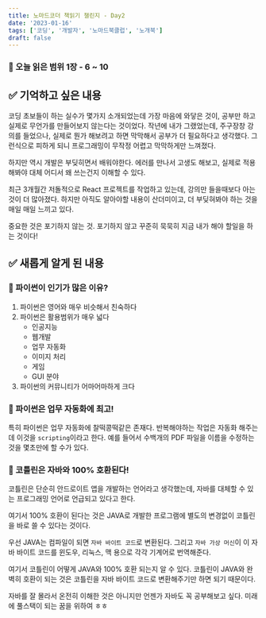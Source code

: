```yaml
---
title: 노마드코더 책읽기 챌린지 - Day2
date: '2023-01-16'
tags: ['코딩', '개발자', '노마드북클럽', '노개북']
draft: false
---
```


### 📃 오늘 읽은 범위 1장 - 6 ~ 10

## ✅ 기억하고 싶은 내용

코딩 초보들이 하는 실수가 몇가지 소개되었는데 가장 마음에 와닿은 것이, 공부만 하고 실제로 무언가를 만들어보지 않는다는 것이었다. 작년에 내가 그랬었는데, 주구장창 강의를 들었으나, 실제로 뭔가 해보려고 하면 막막해서 공부가 더 필요하다고 생각했다. 그런식으로 피하게 되니 프로그래밍이 무작정 어렵고 막막하게만 느껴졌다.

하지만 역시 개발은 부딪히면서 배워야한다. 에러를 만나서 고생도 해보고, 실제로 적용해봐야 대체 어디서 왜 쓰는건지 이해할 수 있다.

최근 3개월간 저돌적으로 React 프로젝트를 작업하고 있는데, 강의만 들을때보다 아는 것이 더 많아졌다. 하지만 아직도 알아야할 내용이 산더미이고, 더 부딪혀봐야 하는 것을 매일 매일 느끼고 있다.

중요한 것은 포기하지 않는 것. 포기하지 않고 꾸준히 묵묵히 지금 내가 해야 할일을 하는 것이다!

## ✅ 새롭게 알게 된 내용

### 🤔 파이썬이 인기가 많은 이유?

1. 파이썬은 영어와 매우 비슷해서 친숙하다
2. 파이썬은 활용범위가 매우 넓다
   - 인공지능
   - 웹개발
   - 업무 자동화
   - 이미지 처리
   - 게임
   - GUI 분야
3. 파이썬의 커뮤니티가 어마어마하게 크다

### 🤔 파이썬은 업무 자동화에 최고!

특히 파이썬은 업무 자동화에 찰떡콩떡같은 존재다. 반복해야하는 작업은 자동화 해주는데 이것을 `scripting`이라고 한다. 예를 들어서 수백개의 PDF 파일을 이름을 수정하는 것을 몇초만에 할 수가 있다.

### 🤔 코틀린은 자바와 100% 호환된다!

코틀린은 단순히 안드로이트 앱을 개발하는 언어라고 생각했는데, 자바를 대체할 수 있는 프로그래밍 언어로 언급되고 있다고 한다.

여기서 100% 호환이 된다는 것은 JAVA로 개발한 프로그램에 별도의 변경없이 코틀린을 바로 쓸 수 있다는 것이다.

우선 JAVA는 컴파일이 되면 `자바 바이트 코드`로 변환된다. 그리고 `자바 가상 머신`이 이 자바 바이트 코드를 윈도우, 리눅스, 맥 용으로 각각 기계어로 번역해준다.

여기서 코틀린이 어떻게 JAVA와 100% 호환 되는지 알 수 있다. 코틀린이 JAVA와 완벽히 호환이 되는 것은 코틀린을 자바 바이트 코드로 변환해주기만 하면 되기 때문이다.

자바를 잘 몰라서 온전히 이해한 것은 아니지만 언젠가 자바도 꼭 공부해보고 싶다.
미래에 풀스택이 되는 꿈을 위하여 ㅎㅎ
